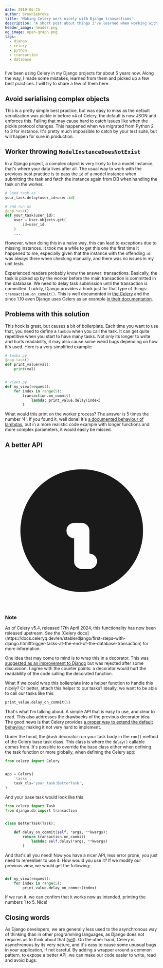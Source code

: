 ```yaml
---
date: 2019-06-25
author: browniebroke
title: 'Making Celery work nicely with Django transactions'
description: "A short post about things I've learned when working with Celery in a Django project and a tip to avoid a common pitfall with DB transactions."
header_image: header.png
og_image: open-graph.png
tags:
  - django
  - celery
  - python
  - transaction
  - database
---
```


I've been using Celery in my Django projects for about 5 years now. Along the way, I made some mistakes, learned from them and picked up a few best practices. I will try to share a few of them here.

## Avoid serialising complex objects

This is a pretty simple best practice, but was easy to miss as the default serialization was pickle in before v4 of Celery, the default is now JSON and enforces this. Failing that may cause hard to catch issues like when the pickle protocol changes. This happened when we migrated from Python 2 to 3 for instance. It's pretty much impossible to catch by your test suite, but will happen for sure in production.

## Worker throwing `ModelInstanceDoesNotExist`

In a Django project, a complex object is very likely to be a model instance, that's where your data lives after all. The usual way to work with the previous best practice is to pass the `id` of a model instance when submitting the task and fetch the instance again from DB when handling the task on the worker.

```python
# Send task as
your_task.delay(user_id=user.id)

# and run as
@app.task()
def your_task(user_id):
    user = User.objects.get(
        id=user_id
    )
    ...
```

However, when doing this in a naive way, this can lead to exceptions due to missing instances. It took me a while to get this one the first time it happened to me, especially given that the instance with the offending `id` was always there when checking manually, and there was no issues in my unit tests.

Experienced readers probably know the answer: transactions. Basically, the task is picked up by the worker before the main transaction is committed in the database. We need to delay task submission until the transaction is committed. Luckily, Django provides a hook just for that type of things: `transaction.on_commit()`. This is well documented in [the Celery](http://docs.celeryproject.org/en/latest/userguide/tasks.html?highlight=on_commit#database-transactions) and the since 1.10 even Django uses Celery as an example [in their documentation](https://docs.djangoproject.com/en/2.2/topics/db/transactions/#django.db.transaction.on_commit).

## Problems with this solution

This hook is great, but causes a bit of boilerplate. Each time you want to use that, you need to define a `lambda` when you call the task. It can get quite repetitive when you start to have many tasks. Not only its longer to write and hurts readability, it may also cause some weird bugs depending on how it's used. Here is a very simplified example:

```python
# tasks.py
@app.task()
def print_value(val):
    print(val)


# views.py
def my_view(request):
    for index in range(5):
        transaction.on_commit(
            lambda: print_value.delay(index)
        )
```

What would this print on the worker process? The answer is 5 times the number '4'. If you found it, well done! It's [a documented behaviour of lambdas](https://docs.python.org/3/faq/programming.html#why-do-lambdas-defined-in-a-loop-with-different-values-all-return-the-same-result), but in a more realistic code example with longer functions and more complex parameters, it would easily be missed.

## A better API

<div className="flex items-start p-4 rounded-md bg-blue-50 border-l-4 border-blue-500">
  <div className="flex-shrink-0 mt-0.5">
    <svg
      className="h-5 w-5 text-blue-400"
      xmlns="http://www.w3.org/2000/svg"
      viewBox="0 0 20 20"
      fill="currentColor"
    >
      <path
        fillRule="evenodd"
        d="M18 10a8 8 0 11-16 0 8 8 0 0116 0zm-7-4a1 1 0 11-2 0 1 1 0 012 0zM9 9a1 1 0 000 2v3a1 1 0 001 1h1a1 1 0 100-2v-3a1 1 0 00-1-1H9z"
        clipRule="evenodd"
      />
    </svg>
  </div>
  <div className="ml-3">
    <h3 className="text-sm font-medium text-blue-800">Note</h3>
    <div className="mt-2 text-sm text-blue-700">
      As of Celery v5.4, released 17th April 2024, this functionality has now
      been released upstream. See the [Celery
      docs](https://docs.celeryq.dev/en/stable/django/first-steps-with-django.html#trigger-tasks-at-the-end-of-the-database-transaction)
      for more information.
    </div>
  </div>
</div>

One idea that may come to mind is to wrap this in a decorator. This was [suggested as an improvement to Django](https://code.djangoproject.com/ticket/29557) but was rejected after some discussion. I agree with the counter points: a decorator would hurt the readability of the code calling the decorated function.

What if we could wrap this boilerplate into a helper function to handle this nicely? Or better, attach this helper to our tasks? Ideally, we want to be able to call our tasks like this:

```python
print_value.delay_on_commit(5)
```

That's what I'm talking about. A simple API that is easy to use, and clear to read. This also addresses the drawbacks of the previous decorator idea. The good news is that Celery provides [a proper way to extend the default behaviour](http://docs.celeryproject.org/en/latest/userguide/tasks.html#custom-task-classes) making it not very hard to implement.

Under the hood, the `@task` decorator run your task body in the `run()` method of the Celery base task class. This class is where the `delay()` callable comes from. It's possible to override the base class either when defining the task function or more globally, when defining the Celery app:

```python
from celery import Celery


app = Celery(
    'tasks',
    task_cls='your_task:BetterTask',
)
```

And your base task would look like this:

```python
from celery import Task
from django.db import transaction


class BetterTask(Task):

    def delay_on_commit(self, *args, **kwargs):
        return transaction.on_commit(
            lambda: self.delay(*args, **kwargs)
        )
```

And that's all you need! Now you have a nicer API, less error prone, you just need to remember to use it. How would you use it? If we modify our previous view, we would get the following:

```python

def my_view(request):
    for index in range(5):
        print_value.delay_on_commit(index)
```

If we run it, we can confirm that it works now as intended, printing the numbers 1 to 5. Nice!

## Closing words

As Django developers, we are generally less used to the asynchronous way of thinking than in other programming languages, as Django does not requires us to think about that ([yet](https://www.aeracode.org/2018/06/04/django-async-roadmap/)). On the other hand, Celery is asynchronous by its very nature, and it's easy to cause some unusual bugs in your application, if not careful. By adding a wrapper around a common pattern, to expose a better API, we can make our code easier to write, read and avoid bugs.

